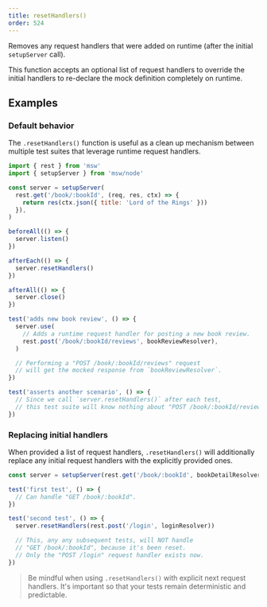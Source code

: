 ```yaml
---
title: resetHandlers()
order: 524
---
```


Removes any request handlers that were added on runtime (after the initial `setupServer` call).

This function accepts an optional list of request handlers to override the initial handlers to re-declare the mock definition completely on runtime.

## Examples

### Default behavior

The `.resetHandlers()` function is useful as a clean up mechanism between multiple test suites that leverage runtime request handlers.

```js showLineNumbers focusedLines=15
import { rest } from 'msw'
import { setupServer } from 'msw/node'

const server = setupServer(
  rest.get('/book/:bookId', (req, res, ctx) => {
    return res(ctx.json({ title: 'Lord of the Rings' }))
  }),
)

beforeAll(() => {
  server.listen()
})

afterEach(() => {
  server.resetHandlers()
})

afterAll(() => {
  server.close()
})

test('adds new book review', () => {
  server.use(
    // Adds a runtime request handler for posting a new book review.
    rest.post('/book/:bookId/reviews', bookReviewResolver),
  )

  // Performing a "POST /book/:bookId/reviews" request
  // will get the mocked response from `bookReviewResolver`.
})

test('asserts another scenario', () => {
  // Since we call `server.resetHandlers()` after each test,
  // this test suite will know nothing about "POST /book/:bookId/reviews".
})
```

### Replacing initial handlers

When provided a list of request handlers, `.resetHandlers()` will additionally replace any initial request handlers with the explicitly provided ones.

```js showLineNumbers
const server = setupServer(rest.get('/book/:bookId', bookDetailResolver))

test('first test', () => {
  // Can handle "GET /book/:bookId".
})

test('second test', () => {
  server.resetHandlers(rest.post('/login', loginResolver))

  // This, any any subsequent tests, will NOT handle
  // "GET /book/:bookId", because it's been reset.
  // Only the "POST /login" request handler exists now.
})
```

> Be mindful when using `.resetHandlers()` with explicit next request handlers. It's important so that your tests remain deterministic and predictable.
